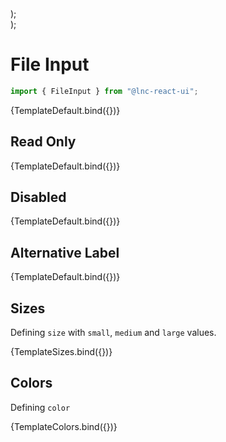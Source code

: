
<Meta title="Basic Inputs/File Input" component={FileInput} />


  <div style={{ display: "flex", flexDirection: "column", gap: "12px" }}>
    <FileInput {...args} size="small" />
    <FileInput {...args} size="medium" />
    <FileInput {...args} size="large" />
  </div>
);

  <div style={{ display: "flex", flexDirection: "column", gap: "12px" }}>
    <FileInput {...args} color="primary" />
    <FileInput {...args} color="secondary" />
    <FileInput {...args} color="success" />
    <FileInput {...args} color="warning" />
    <FileInput {...args} color="danger" />
    <FileInput {...args} color="information" />
  </div>
);

# File Input
```jsx
import { FileInput } from "@lnc-react-ui";
```

<Canvas withSource="open">
  <Story name="Default" args={{id: "fildde1"}}>
    {TemplateDefault.bind({})}
  </Story>
</Canvas>

<ArgsTable story="Default" />

## Read Only

<Canvas>
  <Story
    name="Read Only"
    args={{
      readOnly: true,
      placeholder: "Type text here",
      style: { width: "300px" },
    }}
  >
    {TemplateDefault.bind({})}
  </Story>
</Canvas>

## Disabled

<Canvas withSource="open">
  <Story
    name="Disabled"
    args={{
      disabled: true,
      placeholder: "Disabled",
      style: { width: "300px" },
    }}
  >
    {TemplateDefault.bind({})}
  </Story>
</Canvas>

## Alternative Label

<Canvas withSource="open">
  <Story
    name="Alternative Label"
    args={{
      label: "Please Select File",
    }}
  >
    {TemplateDefault.bind({})}
  </Story>
</Canvas>

## Sizes

Defining `size` with `small`, `medium` and `large` values.

<Canvas>
  <Story name="Sizes" args={{}}>
    {TemplateSizes.bind({})}
  </Story>
</Canvas>

## Colors

Defining `color`

<Canvas>
  <Story name="Colors" args={{}}>
    {TemplateColors.bind({})}
  </Story>
</Canvas>
